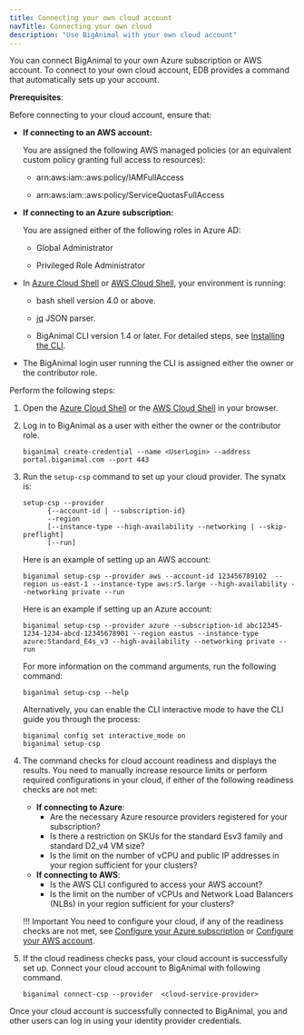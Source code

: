 ```yaml
---
title: Connecting your own cloud account
navTitle: Connecting your own cloud
description: "Use BigAnimal with your own cloud account" 
---
```


You can connect BigAnimal to your own Azure subscription or AWS account. To connect to your own cloud account, EDB provides a command that automatically sets up your account.

**Prerequisites**:

Before connecting to your cloud account, ensure that:

 - **If connecting to an AWS account:** 

   You are assigned the following AWS managed policies (or an equivalent custom policy granting full access to resources):

    - arn:aws:iam::aws:policy/IAMFullAccess

    - arn:aws:iam::aws:policy/ServiceQuotasFullAccess
    
 - **If connecting to an Azure subscription:** 
 
   You are assigned either of the following roles in Azure AD:

    - Global Administrator

    - Privileged Role Administrator

 - In [Azure Cloud Shell](https://shell.azure.com/) or [AWS Cloud Shell](https://console.aws.amazon.com/cloudshell), your environment is running: 

      - bash shell version 4.0 or above. 

      - [jq](https://stedolan.github.io/jq/) JSON parser.
      - BigAnimal CLI version 1.4 or later. For detailed steps, see [Installing the CLI](../../reference/cli/#installing-the-cli).

 - The BigAnimal login user running the CLI is assigned either the owner or the contributor role.
   
Perform the following steps:

1. Open the [Azure Cloud Shell](https://shell.azure.com/) or the [AWS Cloud Shell](https://console.aws.amazon.com/cloudshell) in your browser. 

1. Log in to BigAnimal as a user with either the owner or the contributor role.
   
   ```shell
   biganimal create-credential --name <UserLogin> --address portal.biganimal.com --port 443
   ```

1. Run the `setup-csp` command to set up your cloud provider. The synatx is:
   
    ```shell
    setup-csp --provider 
          {--account-id | --subscription-id}
          --region
          [--instance-type --high-availability --networking | --skip-preflight]
          [--run]
    ```
   
   Here is an example of setting up an AWS account:

    ```shell
   biganimal setup-csp --provider aws --account-id 123456789102  --region us-east-1 --instance-type aws:r5.large --high-availability --networking private --run
   ```

   Here is an example if setting up an Azure account:
    ```shell
   biganimal setup-csp --provider azure --subscription-id abc12345-1234-1234-abcd-12345678901 --region eastus --instance-type azure:Standard_E4s_v3 --high-availability --networking private --run
   ```
  
   For more information on the command arguments, run the following command:

   ```shell
   biganimal setup-csp --help
   ```        
   
   Alternatively, you can enable the CLI interactive mode to have the CLI guide you through the process:
   ```shell
   biganimal config set interactive_mode on
   biganimal setup-csp
   ```
  
1. The command checks for cloud account readiness and displays the results. You need to manually increase resource limits or perform required configurations in your cloud, if either of the following readiness checks are not met: 
    * **If connecting to Azure**:
       - Are the necessary Azure resource providers registered for your subscription?
       - Is there a restriction on SKUs for the standard Esv3 family and standard D2_v4 VM size?
       - Is the limit on the number of vCPU and public IP addresses in your region sufficient for your clusters?
    * **If connecting to AWS**:
       - Is the AWS CLI configured to access your AWS account?
       - Is the limit on the number of vCPUs and Network Load Balancers (NLBs) in your region sufficient for your clusters?
    
    !!! Important
    You need to configure your cloud, if any of the readiness checks are not met, see [Configure your Azure subscription](/biganimal/release/getting_started/preparing_cloud_account/01_preparing_azure#configure-your-azure-subscription) or [Configure your AWS account](/biganimal/release/getting_started/preparing_cloud_account/02_preparing_aws/#configure-your-aws-account).
	
1. If the cloud readiness checks pass, your cloud account is successfully set up. Connect your cloud account to BigAnimal with following command. 
   ```shell
   biganimal connect-csp --provider  <cloud-service-provider> 
   ```

Once your cloud account is successfully connected to BigAnimal, you and other users can log in using your identity provider credentials.